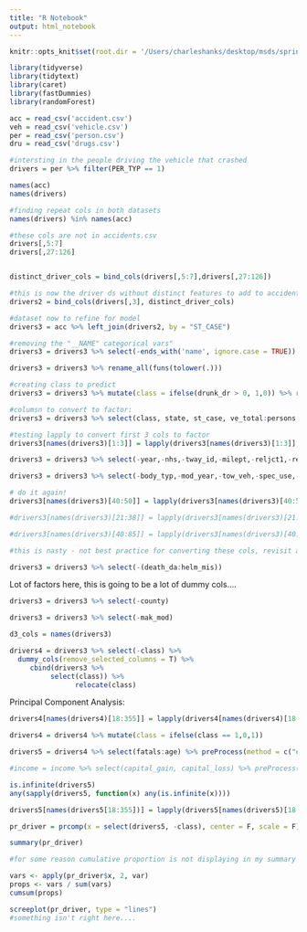```yaml
---
title: "R Notebook"
output: html_notebook
---
```


```r
knitr::opts_knit$set(root.dir = '/Users/charleshanks/desktop/msds/spring_23/ml/FARS2020NationalCSV')
```


```r
library(tidyverse)
library(tidytext)
library(caret)
library(fastDummies)
library(randomForest)
```


```r
acc = read_csv('accident.csv')  
veh = read_csv('vehicle.csv')
per = read_csv('person.csv')
dru = read_csv('drugs.csv')

```


```r
#intersting in the people driving the vehicle that crashed
drivers = per %>% filter(PER_TYP == 1)
```

```r
names(acc)
names(drivers)

#finding repeat cols in both datasets
names(drivers) %in% names(acc)

#these cols are not in accidents.csv 
drivers[,5:7]
drivers[,27:126]


distinct_driver_cols = bind_cols(drivers[,5:7],drivers[,27:126])

#this is now the driver ds without distinct features to add to accidents
drivers2 = bind_cols(drivers[,3], distinct_driver_cols)

#dataset now to refine for model
drivers3 = acc %>% left_join(drivers2, by = "ST_CASE")

```

```r
#removing the "__NAME" categorical vars" 
drivers3 = drivers3 %>% select(-ends_with('name', ignore.case = TRUE))

drivers3 = drivers3 %>% rename_all(funs(tolower(.)))

#creating class to predict 
drivers3 = drivers3 %>% mutate(class = ifelse(drunk_dr > 0, 1,0)) %>% relocate(class)

#columsn to convert to factor: 
drivers3 = drivers3 %>% select(class, state, st_case, ve_total:persons,county:route,tway_id,rur_urb,func_sys:sp_jur,harm_ev:sch_bus,fatals,str_veh,make:rollover,impact1:air_bag,ejection:extricat,drugs:drug_det,dstatus,hospital:lag_hrs,lag_mins:gvwr_to)

#testing lapply to convert first 3 cols to factor
drivers3[names(drivers3)[1:3]] = lapply(drivers3[names(drivers3)[1:3]], factor)

drivers3 = drivers3 %>% select(-year,-nhs,-tway_id,-milept,-reljct1,-reljct2,-rel_road)

drivers3 = drivers3 %>% select(-body_typ,-mod_year,-tow_veh,-spec_use,-emer_use,-per_typ,-inj_sev,-seat_pos,-hospital,-death_mo,death_yr,-death_hr,-death_mn,-death_tm,-lag_hrs,-lag_mins,-work_inj,-hispanic,-vpicmake,-vpicmodel,-vpicbodyclass,-icfinalbody,-gvwr_from,-gvwr_to)

# do it again!
drivers3[names(drivers3)[40:50]] = lapply(drivers3[names(drivers3)[40:50]], factor)

#drivers3[names(drivers3)[21:38]] = lapply(drivers3[names(drivers3)[21:38]], factor)

#drivers3[names(drivers3)[40:85]] = lapply(drivers3[names(drivers3)[40:85]], factor)

#this is nasty - not best practice for converting these cols, revisit and do this in more clean fashion

drivers3 = drivers3 %>% select(-(death_da:helm_mis))
```


Lot of factors here, this is going to be a lot of dummy cols....
```r

drivers3 = drivers3 %>% select(-county)

drivers3 = drivers3 %>% select(-mak_mod)
```
```r
d3_cols = names(drivers3) 

drivers4 = drivers3 %>% select(-class) %>% 
  dummy_cols(remove_selected_columns = T) %>% 
     cbind(drivers3 %>% 
          select(class)) %>% 
                relocate(class)
```

Principal Component Analysis: 

```r
drivers4[names(drivers4)[18:355]] = lapply(drivers4[names(drivers4)[18:355]], factor)

drivers4 = drivers4 %>% mutate(class = ifelse(class == 1,0,1))

drivers5 = drivers4 %>% select(fatals:age) %>% preProcess(method = c("center", "scale")) %>% predict(drivers4) %>% na.omit()

#income = income %>% select(capital_gain, capital_loss) %>% preProcess(method = c("center", "scale")) %>% predict(income) 

is.infinite(drivers5)
any(sapply(drivers5, function(x) any(is.infinite(x))))

drivers5[names(drivers5[18:355])] = lapply(drivers5[names(drivers5)[18:355]], as.numeric)

pr_driver = prcomp(x = select(drivers5, -class), center = F, scale = F)

summary(pr_driver)

#for some reason cumulative proportion is not displaying in my summary of pca. Here is a workaround: 

vars <- apply(pr_driver$x, 2, var)  
props <- vars / sum(vars)
cumsum(props)
```

```r
screeplot(pr_driver, type = "lines")
#something isn't right here.... 

```

